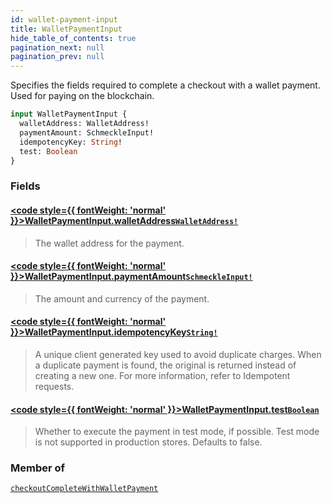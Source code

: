 ```yaml
---
id: wallet-payment-input
title: WalletPaymentInput
hide_table_of_contents: true
pagination_next: null
pagination_prev: null
---
```








Specifies the fields required to complete a checkout with a wallet payment. Used for paying on the blockchain.

```graphql
input WalletPaymentInput {
  walletAddress: WalletAddress!
  paymentAmount: SchmeckleInput!
  idempotencyKey: String!
  test: Boolean
}
```


### Fields

#### [<code style={{ fontWeight: 'normal' }}>WalletPaymentInput.<b>walletAddress</b></code>](#)<Bullet />[`WalletAddress!`](/scalars/wallet-address) <Badge class="secondary" text="non-null"/> <Badge class="secondary" text="scalar"/>
> The wallet address for the payment.
> 

#### [<code style={{ fontWeight: 'normal' }}>WalletPaymentInput.<b>paymentAmount</b></code>](#)<Bullet />[`SchmeckleInput!`](/inputs/schmeckle-input) <Badge class="secondary" text="non-null"/> <Badge class="secondary" text="input"/>
> The amount and currency of the payment.
> 

#### [<code style={{ fontWeight: 'normal' }}>WalletPaymentInput.<b>idempotencyKey</b></code>](#)<Bullet />[`String!`](/scalars/string) <Badge class="secondary" text="non-null"/> <Badge class="secondary" text="scalar"/>
> A unique client generated key used to avoid duplicate charges. When a duplicate payment is found,
the original is returned instead of creating a new one. For more information, refer to Idempotent requests.
> 

#### [<code style={{ fontWeight: 'normal' }}>WalletPaymentInput.<b>test</b></code>](#)<Bullet />[`Boolean`](/scalars/boolean) <Badge class="secondary" text="scalar"/>
> Whether to execute the payment in test mode, if possible. Test mode is not supported in production stores.
Defaults to false.
> 



### Member of

[`checkoutCompleteWithWalletPayment`](/mutations/checkout-complete-with-wallet-payment)  <Badge class="secondary" text="mutation"/>



